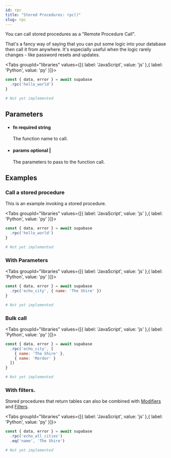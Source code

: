 ```yaml
---
id: rpc
title: "Stored Procedures: rpc()"
slug: rpc
---
```



You can call stored procedures as a "Remote Procedure Call".

That's a fancy way of saying that you can put some logic into your database then call it from anywhere.
It's especially useful when the logic rarely changes - like password resets and updates.


<Tabs
  groupId="libraries"
  values={[{ label: 'JavaScript', value: 'js' },{ label: 'Python', value: 'py' }]}>

<TabItem value="js">

```js
const { data, error } = await supabase
  .rpc('hello_world')
}
```


</TabItem>
<TabItem value="py">

```py
# Not yet implemented
```


</TabItem>

</Tabs>

## Parameters


<ul className="method-list-group">
  
<li className="method-list-item">
  <h4 className="method-list-item-label">
    <span className="method-list-item-label-name">
      fn
    </span>
    <span className="method-list-item-label-badge required">
      required
    </span>
    <span className="method-list-item-validation">
      string
    </span>
  </h4>
  <div class="method-list-item-description">

The function name to call.
  
  </div>
  
</li>


<li className="method-list-item">
  <h4 className="method-list-item-label">
    <span className="method-list-item-label-name">
      params
    </span>
    <span className="method-list-item-label-badge false">
      optional
    </span>
    <span className="method-list-item-validation">
       | 
    </span>
  </h4>
  <div class="method-list-item-description">

The parameters to pass to the function call.
  
  </div>
  
</li>

</ul>














## Examples

### Call a stored procedure

This is an example invoking a stored procedure.

<Tabs
  groupId="libraries"
  values={[{ label: 'JavaScript', value: 'js' },{ label: 'Python', value: 'py' }]}>

<TabItem value="js">

```js
const { data, error } = await supabase
  .rpc('hello_world')
}
```


</TabItem>
<TabItem value="py">

```py
# Not yet implemented
```


</TabItem>

</Tabs>

### With Parameters



<Tabs
  groupId="libraries"
  values={[{ label: 'JavaScript', value: 'js' },{ label: 'Python', value: 'py' }]}>

<TabItem value="js">

```js
const { data, error } = await supabase
  .rpc('echo_city', { name: 'The Shire' })
}
```


</TabItem>
<TabItem value="py">

```py
# Not yet implemented
```


</TabItem>

</Tabs>

### Bulk call



<Tabs
  groupId="libraries"
  values={[{ label: 'JavaScript', value: 'js' },{ label: 'Python', value: 'py' }]}>

<TabItem value="js">

```js
const { data, error } = await supabase
  .rpc('echo_city', [
    { name: 'The Shire' },
    { name: 'Mordor' }
  ])
}
```


</TabItem>
<TabItem value="py">

```py
# Not yet implemented
```


</TabItem>

</Tabs>

### With filters.

Stored procedures that return tables can also be combined with 
[Modifiers](/docs/client/using-modifiers) and 
[Filters](/docs/client/using-filters).


<Tabs
  groupId="libraries"
  values={[{ label: 'JavaScript', value: 'js' },{ label: 'Python', value: 'py' }]}>

<TabItem value="js">

```js
const { data, error } = await supabase
  .rpc('echo_all_cities')
  .eq('name', 'The Shire')
```


</TabItem>
<TabItem value="py">

```py
# Not yet implemented
```


</TabItem>

</Tabs>